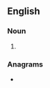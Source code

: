 ==English==

===Noun===
{{head|en|noun form}}

# {{plural of|hogan|lang=en}}

===Anagrams===
* {{anagrams|en|a=aghnos|Hoangs|Sangho}}